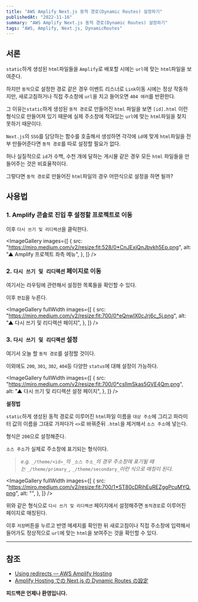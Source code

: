 ```yaml
---
title: "AWS Amplify Next.js 동적 경로(Dynamic Routes) 설정하기"
publishedAt: "2022-11-16"
summary: "AWS Amplify Next.js 동적 경로(Dynamic Routes) 설정하기"
tags: "AWS, Amplify, Next.js, DynamicRoutes"
---
```


## 서론

`static`하게 생성된 `html`파일들을 `Amplify`로 배포할 시에는 `url`에 맞는 `html`파일을 보여준다.

하지만 `동적`으로 설정한 경로 같은 경우 이벤트 리스너로 `Link`이동 시에는 정상 작동하지만, 새로고침하거나 직접 주소창에 `url`을 치고 들어오면 `404 에러`를 반환한다.

그 이유는`static`하게 생성된 `동적 경로`로 만들어진 `html` 파일을 보면 `[id].html` 이런 형식으로 만들어져 있기 때문에 실제 주소창에 적혀있는 `url`에 맞는 `html`파일을 찾지 못하기 때문이다.

`Next.js`의 `SSG`를 담당하는 함수를 호출해서 생성하면 각각에 `id`에 맞게 `html`파일을 전부 만들어준다면 `동적 경로`를 따로 설정할 필요가 없다.

허나 실질적으로 `id`가 수백, 수천 개에 달하는 게시물 같은 경우 모든 `html` 파일들을 만들어주는 것은 비효율적이다.

그렇다면 `동적 경로`로 만들어진 `html`파일의 경우 어떤식으로 설정을 하면 될까?

## 사용법

### 1. Amplify 콘솔로 진입 후 설정할 프로젝트로 이동

이후 `다시 쓰기 및 리디렉션`을 클릭한다.

<ImageGallery
  images={[
    {
      src: "https://miro.medium.com/v2/resize:fit:528/0*CnJExjQnJbvkh5Ep.png",
      alt: "▲ Amplify 프로젝트 좌측 메뉴",
    },
  ]}
/>

### 2. `다시 쓰기 및 리디렉션` 페이지로 이동

여기서는 라우팅에 관련해서 설정한 목록들을 확인할 수 있다.

이후 `편집`을 누른다.

<ImageGallery
  fullWidth
  images={[
    {
      src: "https://miro.medium.com/v2/resize:fit:700/0*eQnwlX0cJrj6c_5j.png",
      alt: "▲ 다시 쓰기 및 리디렉션 페이지",
    },
  ]}
/>

### 3. `다시 쓰기 및 리디렉션` 설정

여기서 오늘 할 `동적 경로`를 설정할 것이다.

이외에도 `200`, `301`, `302`, `404`등 다양한 `status`에 대해 설정이 가능하다.

<ImageGallery
  fullWidth
  images={[
    {
      src: "https://miro.medium.com/v2/resize:fit:700/0*csIlmSkas5GVE4Qm.png",
      alt: "▲ 다시 쓰기 및 리디렉션 설정 페이지",
    },
  ]}
/>

**설정법**

`static`하게 생성된 동적 경로로 이루어진 `html`파일 이름을 `대상 주소`에 그리고 파라미터 값의 이름을 그대로 가져다가 `<>`로 바꿔준뒤 `.html`을 제거해서 `소스 주소`에 넣는다.

형식은 `200`으로 설정해준다.

`소스 주소`가 실제로 주소창에 표기되는 형식이다.

> *e.g.* `_/theme/<id>_`*의* `_소스 주소_`*의 경우 주소창에 표기될 때는* `_/theme/primary_`*,* `_/theme/secondary_`_이런 식으로 매칭이 된다._

<ImageGallery
  fullWidth
  images={[
    {
      src: "https://miro.medium.com/v2/resize:fit:700/1*ST80cDRihEuREZggPcuMYQ.png",
      alt: "",
    },
  ]}
/>

위와 같은 형식으로 `다시 쓰기 및 리디렉션` 페이지에서 설정해주면 `동적경로`로 이루어진 페이지로 매칭된다.

이후 `저장`버튼을 누르고 반영 메세지를 확인한 뒤 새로고침이나 직접 주소창에 입력해서 들어가도 정상적으로 `url`에 맞는 `html`을 보여주는 것을 확인할 수 있다.

---

## 참조

- [Using redirects — AWS Amplify Hosting](https://docs.aws.amazon.com/amplify/latest/userguide/redirects.html)
- [Amplify Hosting での Next.js の Dynamic Routes の設定](https://zenn.dev/nus3/articles/e3da1bdb3ef302962f07)

**피드백은 언제나 환영입니다.**
